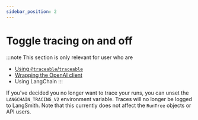```yaml
---
sidebar_position: 2
---
```


# Toggle tracing on and off

:::note
This section is only relevant for user who are
* [Using `@traceable`/`traceable`](./annotate_code#use-traceable--traceable)
* [Wrapping the OpenAI client](./annotate_code#wrap-the-openai-client)
* Using LangChain
:::

If you've decided you no longer want to trace your runs, you can unset the `LANGCHAIN_TRACING_V2` environment variable. Traces will no longer be logged to LangSmith.
Note that this currently does not affect the `RunTree` objects or API users.